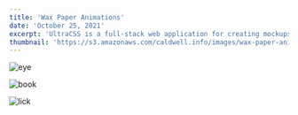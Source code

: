 ```yaml
---
title: 'Wax Paper Animations'
date: 'October 25, 2021'
excerpt: 'UltraCSS is a full-stack web application for creating mockups and graphics with CSS.'
thumbnail: 'https://s3.amazonaws.com/caldwell.info/images/wax-paper-animations/thumbnail.jpg'
---
```


<Image
    src="https://s3.amazonaws.com/caldwell.info/images/wax-paper-animations/eye.gif"
    alt="eye"
    caption="eye.gif"
/>

<Image
    src="https://s3.amazonaws.com/caldwell.info/images/wax-paper-animations/book.gif"
    alt="book"
    caption="book.gif"
/>

<Image
    src="https://s3.amazonaws.com/caldwell.info/images/wax-paper-animations/lick.gif"
    alt="lick"
    caption="lick.gif"
/>